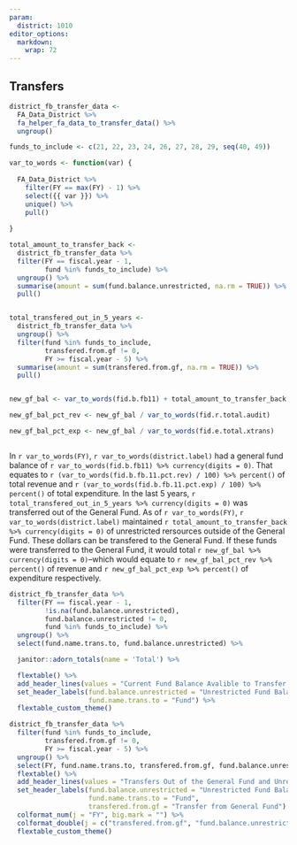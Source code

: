```yaml
---
param:
  district: 1010
editor_options: 
  markdown: 
    wrap: 72
---
```


## Transfers

```r
district_fb_transfer_data <- 
  FA_Data_District %>% 
  fa_helper_fa_data_to_transfer_data() %>% 
  ungroup()

funds_to_include <- c(21, 22, 23, 24, 26, 27, 28, 29, seq(40, 49))
```

```r

var_to_words <- function(var) {
  
  FA_Data_District %>% 
    filter(FY == max(FY) - 1) %>% 
    select({{ var }}) %>% 
    unique() %>% 
    pull()
  
}

```

```r
total_amount_to_transfer_back <- 
  district_fb_transfer_data %>% 
  filter(FY == fiscal.year - 1,
         fund %in% funds_to_include) %>% 
  ungroup() %>% 
  summarise(amount = sum(fund.balance.unrestricted, na.rm = TRUE)) %>% 
  pull()


total_transfered_out_in_5_years <- 
  district_fb_transfer_data %>% 
  ungroup() %>% 
  filter(fund %in% funds_to_include,
         transfered.from.gf != 0,
         FY >= fiscal.year - 5) %>% 
  summarise(amount = sum(transfered.from.gf, na.rm = TRUE)) %>% 
  pull()


new_gf_bal <- var_to_words(fid.b.fb11) + total_amount_to_transfer_back

new_gf_bal_pct_rev <- new_gf_bal / var_to_words(fid.r.total.audit)

new_gf_bal_pct_exp <- new_gf_bal / var_to_words(fid.e.total.xtrans)



```

In `r var_to_words(FY)`, `r var_to_words(district.label)` had a general
fund balance of `r var_to_words(fid.b.fb11) %>% currency(digits = 0)`.
That equates to
`r (var_to_words(fid.b.fb.11.pct.rev) / 100) %>% percent()` of total
revenue and `r (var_to_words(fid.b.fb.11.pct.exp) / 100) %>% percent()`
of total expenditure. In the last 5 years,
`r total_transfered_out_in_5_years %>% currency(digits = 0)` was
transferred out of the General Fund. As of `r var_to_words(FY)`,
`r var_to_words(district.label)` maintained
`r total_amount_to_transfer_back %>% currency(digits = 0)` of
unrestricted rersources outside of the General Fund. These dollars can
be transfered to the General Fund. If these funds were transferred to
the General Fund, it would total
`r new_gf_bal %>% currency(digits = 0)`--which would equate to
`r new_gf_bal_pct_rev %>% percent()` of revenue and
`r new_gf_bal_pct_exp %>% percent()` of expenditure respectively.

```r

district_fb_transfer_data %>% 
  filter(FY == fiscal.year - 1,
         !is.na(fund.balance.unrestricted),
         fund.balance.unrestricted != 0,
         fund %in% funds_to_include) %>% 
  ungroup() %>% 
  select(fund.name.trans.to, fund.balance.unrestricted) %>% 

  janitor::adorn_totals(name = 'Total') %>% 

  flextable() %>% 
  add_header_lines(values = "Current Fund Balance Avalible to Transfer Back to the General Fund") %>% 
  set_header_labels(fund.balance.unrestricted = "Unrestricted Fund Balance",
                    fund.name.trans.to = "Fund") %>% 
  flextable_custom_theme()

```

```r

district_fb_transfer_data %>% 
  filter(fund %in% funds_to_include,
         transfered.from.gf != 0,
         FY >= fiscal.year - 5) %>% 
  ungroup() %>% 
  select(FY, fund.name.trans.to, transfered.from.gf, fund.balance.unrestricted) %>% 
  flextable() %>% 
  add_header_lines(values = "Transfers Out of the General Fund and Unrestricted Fund Balance") %>% 
  set_header_labels(fund.balance.unrestricted = "Unrestricted Fund Balance",
                    fund.name.trans.to = "Fund",
                    transfered.from.gf = "Transfer from General Fund") %>% 
  colformat_num(j = "FY", big.mark = "") %>%
  colformat_double(j = c("transfered.from.gf", "fund.balance.unrestricted"), big.mark = ",", )%>%
  flextable_custom_theme()


```
